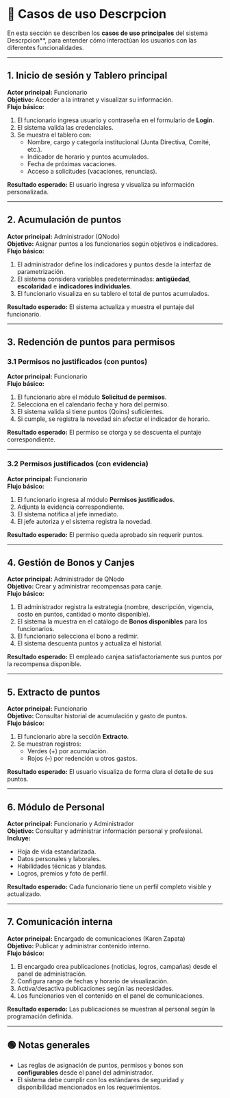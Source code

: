 # 📝 Casos de uso Descrpcion

En esta sección se describen los **casos de uso principales** del sistema Descrpcion**, para entender cómo interactúan los usuarios con las diferentes funcionalidades.

---

## 1. Inicio de sesión y Tablero principal

**Actor principal:** Funcionario  
**Objetivo:** Acceder a la intranet y visualizar su información.  
**Flujo básico:**
1. El funcionario ingresa usuario y contraseña en el formulario de **Login**.
2. El sistema valida las credenciales.
3. Se muestra el tablero con:
   - Nombre, cargo y categoría institucional (Junta Directiva, Comité, etc.).
   - Indicador de horario y puntos acumulados.
   - Fecha de próximas vacaciones.
   - Acceso a solicitudes (vacaciones, renuncias).

**Resultado esperado:** El usuario ingresa y visualiza su información personalizada.

---

## 2. Acumulación de puntos

**Actor principal:** Administrador (QNodo)  
**Objetivo:** Asignar puntos a los funcionarios según objetivos e indicadores.  
**Flujo básico:**
1. El administrador define los indicadores y puntos desde la interfaz de parametrización.
2. El sistema considera variables predeterminadas: **antigüedad**, **escolaridad** e **indicadores individuales**.
3. El funcionario visualiza en su tablero el total de puntos acumulados.

**Resultado esperado:** El sistema actualiza y muestra el puntaje del funcionario.

---

## 3. Redención de puntos para permisos

### 3.1 Permisos no justificados (con puntos)
**Actor principal:** Funcionario  
**Flujo básico:**
1. El funcionario abre el módulo **Solicitud de permisos**.
2. Selecciona en el calendario fecha y hora del permiso.
3. El sistema valida si tiene puntos (Qoins) suficientes.
4. Si cumple, se registra la novedad sin afectar el indicador de horario.

**Resultado esperado:** El permiso se otorga y se descuenta el puntaje correspondiente.

---

### 3.2 Permisos justificados (con evidencia)
**Actor principal:** Funcionario  
**Flujo básico:**
1. El funcionario ingresa al módulo **Permisos justificados**.
2. Adjunta la evidencia correspondiente.
3. El sistema notifica al jefe inmediato.
4. El jefe autoriza y el sistema registra la novedad.

**Resultado esperado:** El permiso queda aprobado sin requerir puntos.

---

## 4. Gestión de Bonos y Canjes

**Actor principal:** Administrador de QNodo  
**Objetivo:** Crear y administrar recompensas para canje.  
**Flujo básico:**
1. El administrador registra la estrategia (nombre, descripción, vigencia, costo en puntos, cantidad o monto disponible).
2. El sistema la muestra en el catálogo de **Bonos disponibles** para los funcionarios.
3. El funcionario selecciona el bono a redimir.
4. El sistema descuenta puntos y actualiza el historial.

**Resultado esperado:** El empleado canjea satisfactoriamente sus puntos por la recompensa disponible.

---

## 5. Extracto de puntos

**Actor principal:** Funcionario  
**Objetivo:** Consultar historial de acumulación y gasto de puntos.  
**Flujo básico:**
1. El funcionario abre la sección **Extracto**.
2. Se muestran registros:
   - Verdes (+) por acumulación.
   - Rojos (–) por redención u otros gastos.

**Resultado esperado:** El usuario visualiza de forma clara el detalle de sus puntos.

---

## 6. Módulo de Personal

**Actor principal:** Funcionario y Administrador  
**Objetivo:** Consultar y administrar información personal y profesional.  
**Incluye:**
- Hoja de vida estandarizada.
- Datos personales y laborales.
- Habilidades técnicas y blandas.
- Logros, premios y foto de perfil.

**Resultado esperado:** Cada funcionario tiene un perfil completo visible y actualizado.

---

## 7. Comunicación interna

**Actor principal:** Encargado de comunicaciones (Karen Zapata)  
**Objetivo:** Publicar y administrar contenido interno.  
**Flujo básico:**
1. El encargado crea publicaciones (noticias, logros, campañas) desde el panel de administración.
2. Configura rango de fechas y horario de visualización.
3. Activa/desactiva publicaciones según las necesidades.
4. Los funcionarios ven el contenido en el panel de comunicaciones.

**Resultado esperado:** Las publicaciones se muestran al personal según la programación definida.

---

## 🟢 Notas generales
- Las reglas de asignación de puntos, permisos y bonos son **configurables** desde el panel del administrador.
- El sistema debe cumplir con los estándares de seguridad y disponibilidad mencionados en los requerimientos.
